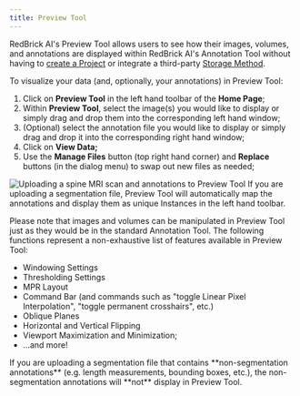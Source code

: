 ```yaml
---
title: Preview Tool
---
```


RedBrick AI's Preview Tool allows users to see how their images, volumes, and annotations are displayed within RedBrick AI's Annotation Tool without having to [create a Project](/quick-start/get-started-with-a-project#creating-a-project) or integrate a third-party [Storage Method](/importing-data/import-cloud-data).

To visualize your data (and, optionally, your annotations) in Preview Tool:

1. Click on **Preview Tool** in the left hand toolbar of the **Home Page**;
2. Within **Preview Tool**, select the image(s) you would like to display or simply drag and drop them into the corresponding left hand window;
3. (Optional) select the annotation file you would like to display or simply drag and drop it into the corresponding right hand window;
4. Click on **View Data;**
5. Use the **Manage Files** button (top right hand corner) and **Replace** buttons (in the dialog menu) to swap out new files as needed;

<Frame caption="Uploading a spine MRI scan and annotations to Preview Tool">
  <img src="/assets/images/dashboard/preview-tool.gif" alt="Uploading a spine MRI scan and annotations to Preview Tool" />
</Frame>

<Note>
If you are uploading a segmentation file, Preview Tool will automatically map the annotations and display them as unique Instances in the left hand toolbar.
</Note>

Please note that images and volumes can be manipulated in Preview Tool just as they would be in the standard Annotation Tool. The following functions represent a non-exhaustive list of features available in Preview Tool:

* Windowing Settings
* Thresholding Settings
* MPR Layout
* Command Bar (and commands such as "toggle Linear Pixel Interpolation", "toggle permanent crosshairs", etc.)
* Oblique Planes
* Horizontal and Vertical Flipping
* Viewport Maximization and Minimization;
* ...and more!

<Warning>
If you are uploading a segmentation file that contains **non-segmentation annotations** (e.g. length measurements, bounding boxes, etc.), the non-segmentation annotations will **not** display in Preview Tool.
</Warning>

